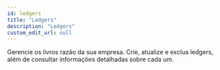 ```yaml
---
id: ledgers
title: "Ledgers"
description: "Ledgers"
custom_edit_url: null
---
```




Gerencie os livros razão da sua empresa. Crie, atualize e exclua ledgers,
além de consultar informações detalhadas sobre cada um.



